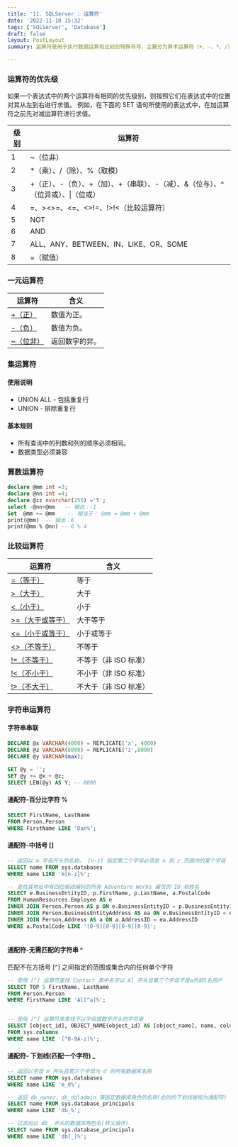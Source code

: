 ```yaml
---
title: '11. SQLServer : 运算符'
date: '2022-11-10 15:32'
tags: ['SQLServer', 'Database']
draft: false
layout: PostLayout
summary: 运算符是用于执行数据运算和比较的特殊符号，主要分为算术运算符（+、-、*、/）、比较运算符（=、>、<）、逻辑运算符（AND、OR、NOT）和位运算符（&、|）等。它们用于构建表达式，实现数据计算、条件筛选和逻辑判断，常见于SELECT查询、WHERE条件和存储过程等场景''

---
```


<TOCInline toc={props.toc} />

### 运算符的优先级


如果一个表达式中的两个运算符有相同的优先级别，则按照它们在表达式中的位置对其从左到右进行求值。 例如，在下面的 SET 语句所使用的表达式中，在加运算符之前先对减运算符进行求值。


<table aria-label="表 1" class="table table-sm">
<thead>
<tr>
<th>级别</th>
<th>运算符</th>
</tr>
</thead>
<tbody>
<tr>
<td>1</td>
<td>~（位非）</td>
</tr>
<tr>
<td>2</td>
<td>*（乘）、/（除）、%（取模）</td>
</tr>
<tr>
<td>3</td>
<td>+（正）、-（负）、+（加）、+（串联）、-（减）、&amp;（位与）、^（位异或）、|（位或）</td>
</tr>
<tr>
<td>4</td>
<td>=、&gt;&lt;&gt;=、&lt;=、&lt;&gt;!=、!&gt;!&lt;（比较运算符）</td>
</tr>
<tr>
<td>5</td>
<td>NOT</td>
</tr>
<tr>
<td>6</td>
<td>AND</td>
</tr>
<tr>
<td>7</td>
<td>ALL、ANY、BETWEEN、IN、LIKE、OR、SOME</td>
</tr>
<tr>
<td>8</td>
<td>=（赋值）</td>
</tr>
</tbody>
</table>






### 一元运算符



<table aria-label="一元运算符 - 正" class="table table-sm">
<thead>
<tr>
<th>运算符</th>
<th>含义</th>
</tr>
</thead>
<tbody>
<tr>
<td><a href="https://learn.microsoft.com/zh-cn/sql/t-sql/language-elements/unary-operators-positive?view=sql-server-ver16" data-linktype="relative-path">+（正）</a></td>
<td>数值为正。</td>
</tr>
<tr>
<td><a href="https://learn.microsoft.com/zh-cn/sql/t-sql/language-elements/unary-operators-negative?view=sql-server-ver16" data-linktype="relative-path">-（负）</a></td>
<td>数值为负。</td>
</tr>
<tr>
<td><a href="https://learn.microsoft.com/zh-cn/sql/t-sql/language-elements/bitwise-not-transact-sql?view=sql-server-ver16" data-linktype="relative-path">~（位非）</a></td>
<td>返回数字的非。</td>
</tr>
</tbody>
</table>




### 集运算符

#### 使用说明

* UNION ALL - 包括重复行
* UNION - 排除重复行

#### 基本规则

* 所有查询中的列数和列的顺序必须相同。
* 数据类型必须兼容



### 算数运算符


```SQL
declare @mm int =3;
declare @nn int =4;
declare @zz nvarchar(255) ='5';
select -@nn+@mm   -- 输出：-1
Set  @mm += @mm    -- 相当于： @mm = @mm + @mm 
print(@mm)  -- 输出：6
print(@mm % @nn) -- 6 % 4 
```


### 比较运算符


<table aria-label="比较运算符 (Transact-SQL)" class="table table-sm">
<thead>
<tr>
<th>运算符</th>
<th>含义</th>
</tr>
</thead>
<tbody>
<tr>
<td><a href="https://learn.microsoft.com/zh-cn/sql/t-sql/language-elements/equals-transact-sql?view=sql-server-ver16" data-linktype="relative-path">=（等于）</a></td>
<td>等于</td>
</tr>
<tr>
<td><a href="https://learn.microsoft.com/zh-cn/sql/t-sql/language-elements/greater-than-transact-sql?view=sql-server-ver16" data-linktype="relative-path">&gt;（大于）</a></td>
<td>大于</td>
</tr>
<tr>
<td><a href="https://learn.microsoft.com/zh-cn/sql/t-sql/language-elements/less-than-transact-sql?view=sql-server-ver16" data-linktype="relative-path">&lt;（小于）</a></td>
<td>小于</td>
</tr>
<tr>
<td><a href="https://learn.microsoft.com/zh-cn/sql/t-sql/language-elements/greater-than-or-equal-to-transact-sql?view=sql-server-ver16" data-linktype="relative-path">&gt;=（大于或等于）</a></td>
<td>大于等于</td>
</tr>
<tr>
<td><a href="https://learn.microsoft.com/zh-cn/sql/t-sql/language-elements/less-than-or-equal-to-transact-sql?view=sql-server-ver16" data-linktype="relative-path">&lt;=（小于或等于）</a></td>
<td>小于或等于</td>
</tr>
<tr>
<td><a href="https://learn.microsoft.com/zh-cn/sql/t-sql/language-elements/not-equal-to-transact-sql-traditional?view=sql-server-ver16" data-linktype="relative-path">&lt;&gt;（不等于）</a></td>
<td>不等于</td>
</tr>
<tr>
<td><a href="https://learn.microsoft.com/zh-cn/sql/t-sql/language-elements/not-equal-to-transact-sql-exclamation?view=sql-server-ver16" data-linktype="relative-path">!=（不等于）</a></td>
<td>不等于（非 ISO 标准）</td>
</tr>
<tr>
<td><a href="https://learn.microsoft.com/zh-cn/sql/t-sql/language-elements/not-less-than-transact-sql?view=sql-server-ver16" data-linktype="relative-path">!&lt;（不小于）</a></td>
<td>不小于（非 ISO 标准）</td>
</tr>
<tr>
<td><a href="https://learn.microsoft.com/zh-cn/sql/t-sql/language-elements/not-greater-than-transact-sql?view=sql-server-ver16" data-linktype="relative-path">!&gt;（不大于）</a></td>
<td>不大于（非 ISO 标准）</td>
</tr>
</tbody>
</table>






### 字符串运算符

#### 字符串串联

```SQL
DECLARE @x VARCHAR(4000) = REPLICATE('x', 4000)
DECLARE @z VARCHAR(8000) = REPLICATE('z',8000)
DECLARE @y VARCHAR(max);
 
SET @y = '';
SET @y += @x + @z;
SELECT LEN(@y) AS Y; -- 8000
```


####  通配符-百分比字符 %


```SQL
SELECT FirstName, LastName  
FROM Person.Person  
WHERE FirstName LIKE 'Dan%'; 
```



#### 通配符-中括号 []


```SQL
-- 返回以 m 字母开头的名称。 [n-z] 指定第二个字母必须是 n 到 z 范围内的某个字母
SELECT name FROM sys.databases
WHERE name LIKE 'm[n-z]%';

-- 查找其地址中有四位邮政编码的所有 Adventure Works 雇员的 ID 和姓名
SELECT e.BusinessEntityID, p.FirstName, p.LastName, a.PostalCode  
FROM HumanResources.Employee AS e  
INNER JOIN Person.Person AS p ON e.BusinessEntityID = p.BusinessEntityID  
INNER JOIN Person.BusinessEntityAddress AS ea ON e.BusinessEntityID = ea.BusinessEntityID  
INNER JOIN Person.Address AS a ON a.AddressID = ea.AddressID  
WHERE a.PostalCode LIKE '[0-9][0-9][0-9][0-9]';  
 
```



#### 通配符-无需匹配的字符串 ^ 


匹配不在方括号 [^] 之间指定的范围或集合内的任何单个字符

```SQL
-- 使用 [^] 运算符查找 Contact 表中名字以 Al 开头且第三个字母不是a的前5名用户
SELECT TOP 5 FirstName, LastName  
FROM Person.Person  
WHERE FirstName LIKE 'Al[^a]%';  


-- 使用 [^] 运算符来查找不以字母或数字开头的字符串
SELECT [object_id], OBJECT_NAME(object_id) AS [object_name], name, column_id 
FROM sys.columns 
WHERE name LIKE '[^0-9A-z]%';
```


#### 通配符- 下划线(匹配一个字符)  _



```SQL
-- 返回以字母 m 开头且第三个字母为 d 的所有数据库名称
SELECT name FROM sys.databases
WHERE name LIKE 'm_d%';

-- 返回 db_owner、db_ddladmin 等固定数据库角色的名称(此时的下划线被视为通配符)
SELECT name FROM sys.database_principals
WHERE name LIKE 'db_%';

-- 过滤出以 db_ 开头的数据库角色名(转义操作)
SELECT name FROM sys.database_principals
WHERE name LIKE 'db[_]%';
```



